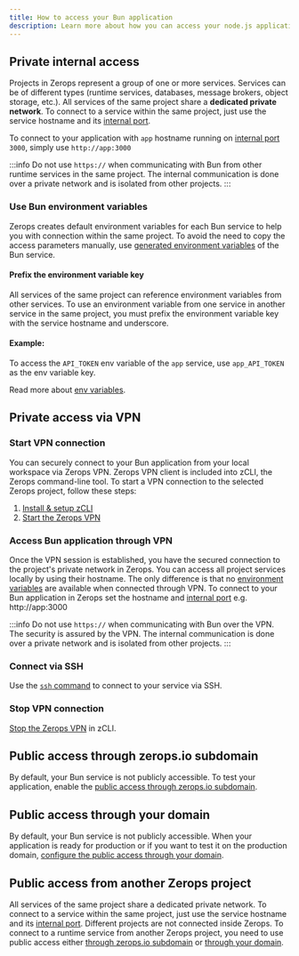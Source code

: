 ```yaml
---
title: How to access your Bun application
description: Learn more about how you can access your node.js application on Zerops.
---
```


## Private internal access

Projects in Zerops represent a group of one or more services.
Services can be of different types (runtime services, databases, message brokers, object storage, etc.). All services of the same project share a **dedicated private network**. To connect to a service within the same project, just use the service hostname and its [internal port](bun/how-to/build-pipeline#ports).

To connect to your application with `app` hostname running on [internal port](bun/how-to/build-pipeline#ports) `3000`, simply use `http://app:3000`

:::info
Do not use `https://` when communicating with Bun from other runtime services in the same project. The internal communication is done over a private network and is isolated from other projects.
:::

### Use Bun environment variables

Zerops creates default environment variables for each Bun service to help you with connection within the same project. To avoid the need to copy the access parameters manually, use [generated environment variables](bun/how-to/env-variables#generated-env-variables) of the Bun service.

#### Prefix the environment variable key

All services of the same project can reference environment variables from other services. To use an environment variable from one service in another service in the same project, you must prefix the environment variable key with the service hostname and underscore.

#### Example:

To access the `API_TOKEN` env variable of the `app` service, use `app_API_TOKEN` as the env variable key.

Read more about [env variables](bun/how-to/env-variables).

## Private access via VPN

### Start VPN connection

You can securely connect to your Bun application from your local workspace via Zerops VPN. Zerops VPN client is included into zCLI, the Zerops command-line tool. To start a VPN connection to the selected Zerops project, follow these steps:

1. [Install & setup zCLI](/references/cli)
2. [Start the Zerops VPN](/references/vpn#start-the-vpn)

### Access Bun application through VPN

Once the VPN session is established, you have the secured connection to the project's private network in Zerops. You can access all project services locally by using their hostname. The only difference is that no [environment variables](bun/how-to/env-variables) are available when connected through VPN. To connect to your Bun application in Zerops set the hostname and [internal port](bun/how-to/build-pipeline#ports) e.g. http://app:3000

:::info
Do not use `https://` when communicating with Bun over the VPN. The security is assured by the VPN. The internal communication is done over a private network and is isolated from other projects.
:::

### Connect via SSH

Use the <a href="/references/ssh">`ssh` command</a> to connect to your service via SSH.

### Stop VPN connection

[Stop the Zerops VPN](/references/vpn#stop-the-vpn) in zCLI.

## Public access through zerops.io subdomain

By default, your Bun service is not publicly accessible. To test your application, enable the [public access through zerops.io subdomain](/features/access#public-access-through-zeropsio-subdomain).

## Public access through your domain

By default, your Bun service is not publicly accessible. When your application is ready for production or if you want to test it on the production domain, [configure the public access through your domain](/features/access#public-access-through-your-domain).

## Public access from another Zerops project

All services of the same project share a dedicated private network. To connect to a service within the same project, just use the service hostname and its [internal port](bun/how-to/build-pipeline#ports). Different projects are not connected inside Zerops. To connect to a runtime service from another Zerops project, you need to use public access either [through zerops.io subdomain](/features/access#public-access-through-zeropsio-subdomain) or [through your domain](/features/access#public-access-through-your-domain).
